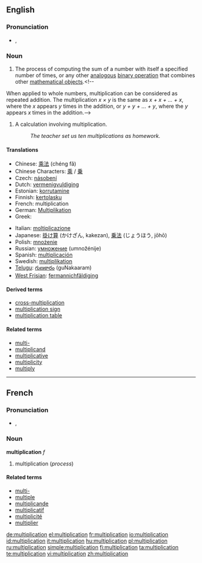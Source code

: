 {{wikipedia}}
==English==

===Pronunciation===
* {{IPA|/ˌmʌltəplɪˈkeɪʃən/}}, {{SAMPA|/%mVlt@plI"keIS@n/}}
*: {{rhymes|eɪʃǝn}}

===Noun===
{{en-noun|s|-}}

# <!--Def1-->{{context|uncountable|arithmetic|mathematics}} The process of computing the sum of a number with itself a specified number of times, or any other [[analogous]] [[binary operation]] that combines other [[mathematical object]]s.<!--
When applied to whole numbers, multiplication can be considered as repeated addition.  The multiplication  ''x &times; y''  is the same as  ''x + x + ... + x'',  where the  ''x''  appears  ''y'' times in the addition, or  ''y + y + ... + y'',  where the  ''y''  appears  ''x''  times in the addition.-->
# <!--Def2-->{{context|countable|arithmetic}} A calculation involving multiplication.
#: ''The teacher set us ten multiplications as homework.''

====Translations====
{{trans-top|process}}<!--Def1-->
* Chinese: [[乘法]] (chéng fǎ)
* Chinese Characters: [[乘]] / [[乗]]
* Czech: [[násobení]] {{n}}
* Dutch: [[vermenigvuldiging]] {{f}}
* Estonian: [[korrutamine]]
* Finnish: [[kertolasku]]
* French: multiplication {{f}}
* German: [[Multiplikation]] {{f}}
* Greek: {{t+|el|πολλαπλασιασμός}}
{{trans-mid}}
* Italian: [[moltiplicazione]] {{f}}
* Japanese: [[掛け算]] (かけざん, kakezan), [[乗法]] (じょうほう, jōhō)
* Polish: [[mnożenie]] {{n}}
* Russian: [[умножение]] (umnožénije) {{n}}
* Spanish: [[multiplicación]] {{f}}
* Swedish: [[multiplikation]] {{c}}
* [[Telugu]]: [[గుణకారం]] (guNakaaram)
* [[West Frisian]]: [[fermannichfâldiging]]
{{trans-bottom}}

{{trans-top|calculation}}
{{trans-mid}}
{{trans-bottom}}

====Derived terms====
* [[cross-multiplication]]
* [[multiplication sign]]
* [[multiplication table]]

====Related terms====
* [[multi-]]
* [[multiplicand]]
* [[multiplicative]]
* [[multiplicity]]
* [[multiply]]

----

==French==

===Pronunciation===
* {{IPA|lang=fr|/myl.ti.pli.ka.sjɔ̃/}}, {{SAMPA|/myl.ti.pli.ka.sjO~/}}

===Noun===
'''multiplication''' ''f''

# multiplication (''process'')

====Related terms====
* [[multi-#French|multi-]]
* [[multiple]]
* [[multiplicande]]
* [[multiplicatif]]
* [[multiplicité]]
* [[multiplier]]

[[de:multiplication]]
[[el:multiplication]]
[[fr:multiplication]]
[[io:multiplication]]
[[id:multiplication]]
[[it:multiplication]]
[[hu:multiplication]]
[[pl:multiplication]]
[[ru:multiplication]]
[[simple:multiplication]]
[[fi:multiplication]]
[[ta:multiplication]]
[[te:multiplication]]
[[vi:multiplication]]
[[zh:multiplication]]